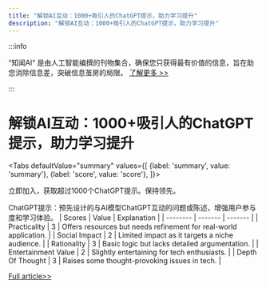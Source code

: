 ```yaml
---
title: "解锁AI互动：1000+吸引人的ChatGPT提示，助力学习提升"
description: "解锁AI互动：1000+吸引人的ChatGPT提示，助力学习提升"
---
```



:::info

“知闻AI“ 是由人工智能编撰的刊物集合，确保您只获得最有价值的信息，旨在助您消除信息差，突破信息茧房的局限。  [了解更多 >>](/)

:::

# 解锁AI互动：1000+吸引人的ChatGPT提示，助力学习提升


<Tabs
	defaultValue="summary"
	values={[
	{label: 'summary', value: 'summary'},
	{label: 'score', value: 'score'},
]}>
<TabItem value="summary">


立即加入，获取超过1000个ChatGPT提示。保持领先。

ChatGPT提示：预先设计的与AI模型ChatGPT互动的问题或陈述，增强用户参与度和学习体验。
</TabItem>
<TabItem value="score">
	| Scores     | Value   | Explanation |
	| -------- | ------- | ------- |
	| Practicality  | 3    | Offers resources but needs refinement for real-world application.    |
	| Social Impact | 2     | Limited impact as it targets a niche audience.    |
	| Rationality    | 3    | Basic logic but lacks detailed argumentation.    |
	| Entertainment Value    | 2    | Slightly entertaining for tech enthusiasts.    |
	| Depth Of Thought    | 3    | Raises some thought-provoking issues in tech.    |
</TabItem>
</Tabs>

[Full article>>](https://x.com/mhdfaran/status/1799406819359752389)
